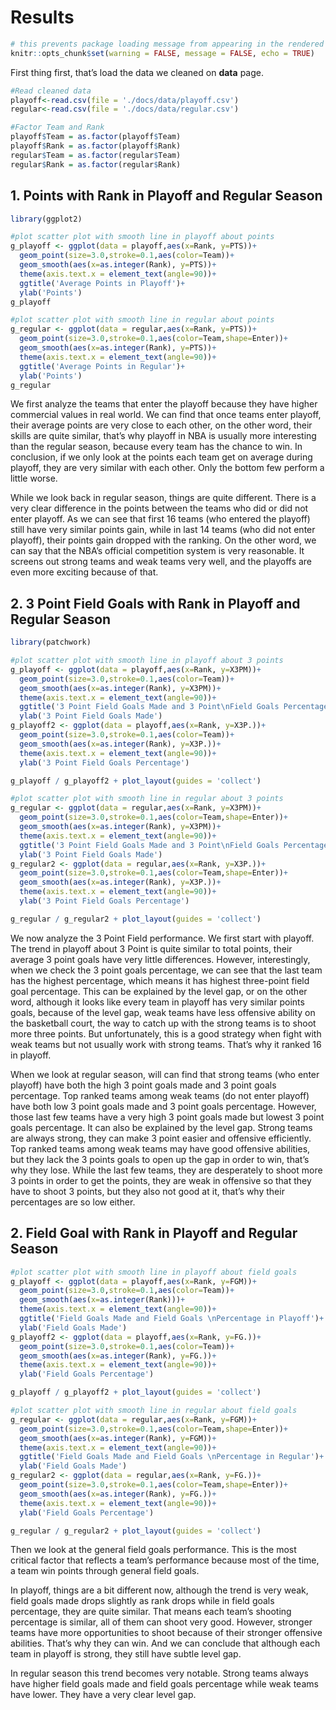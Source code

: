 # Results

```r
# this prevents package loading message from appearing in the rendered version of your problem set
knitr::opts_chunk$set(warning = FALSE, message = FALSE, echo = TRUE)
```

First thing first, that's load the data we cleaned on **data** page.

```r
#Read cleaned data
playoff<-read.csv(file = './docs/data/playoff.csv')
regular<-read.csv(file = './docs/data/regular.csv')

#Factor Team and Rank
playoff$Team = as.factor(playoff$Team)
playoff$Rank = as.factor(playoff$Rank)
regular$Team = as.factor(regular$Team)
regular$Rank = as.factor(regular$Rank)
```


## 1. Points with Rank in Playoff and Regular Season

```r
library(ggplot2)

#plot scatter plot with smooth line in playoff about points
g_playoff <- ggplot(data = playoff,aes(x=Rank, y=PTS))+
  geom_point(size=3.0,stroke=0.1,aes(color=Team))+
  geom_smooth(aes(x=as.integer(Rank), y=PTS))+
  theme(axis.text.x = element_text(angle=90))+
  ggtitle('Average Points in Playoff')+
  ylab('Points')
g_playoff

#plot scatter plot with smooth line in regular about points
g_regular <- ggplot(data = regular,aes(x=Rank, y=PTS))+
  geom_point(size=3.0,stroke=0.1,aes(color=Team,shape=Enter))+
  geom_smooth(aes(x=as.integer(Rank), y=PTS))+
  theme(axis.text.x = element_text(angle=90))+
  ggtitle('Average Points in Regular')+
  ylab('Points')
g_regular
```

We first analyze the teams that enter the playoff because they have higher commercial values in real world. We can find that once teams enter playoff, their average points are very close to each other, on the other word, their skills are quite similar, that's why playoff in NBA is usually more interesting than the regular season, because every team has the chance to win. In conclusion, if we only look at the points each team get on average during playoff, they are very similar with each other. Only the bottom few perform a little worse.


While we look back in regular season, things are quite different. There is a very clear difference in the points between the teams who did or did not enter playoff. As we can see that first 16 teams (who entered the playoff) still have very similar points gain, while in last 14 teams (who did not enter playoff), their points gain dropped with the ranking. On the other word, we can say that the NBA's official competition system is very reasonable. It screens out strong teams and weak teams very well, and the playoffs are even more exciting because of that.



## 2. 3 Point Field Goals with Rank in Playoff and Regular Season

```r
library(patchwork)

#plot scatter plot with smooth line in playoff about 3 points
g_playoff <- ggplot(data = playoff,aes(x=Rank, y=X3PM))+
  geom_point(size=3.0,stroke=0.1,aes(color=Team))+
  geom_smooth(aes(x=as.integer(Rank), y=X3PM))+
  theme(axis.text.x = element_text(angle=90))+
  ggtitle('3 Point Field Goals Made and 3 Point\nField Goals Percentage in Playoff')+
  ylab('3 Point Field Goals Made')
g_playoff2 <- ggplot(data = playoff,aes(x=Rank, y=X3P.))+
  geom_point(size=3.0,stroke=0.1,aes(color=Team))+
  geom_smooth(aes(x=as.integer(Rank), y=X3P.))+
  theme(axis.text.x = element_text(angle=90))+
  ylab('3 Point Field Goals Percentage')

g_playoff / g_playoff2 + plot_layout(guides = 'collect')

#plot scatter plot with smooth line in regular about 3 points
g_regular <- ggplot(data = regular,aes(x=Rank, y=X3PM))+
  geom_point(size=3.0,stroke=0.1,aes(color=Team,shape=Enter))+
  geom_smooth(aes(x=as.integer(Rank), y=X3PM))+
  theme(axis.text.x = element_text(angle=90))+
  ggtitle('3 Point Field Goals Made and 3 Point\nField Goals Percentage in Regular')+
  ylab('3 Point Field Goals Made')
g_regular2 <- ggplot(data = regular,aes(x=Rank, y=X3P.))+
  geom_point(size=3.0,stroke=0.1,aes(color=Team,shape=Enter))+
  geom_smooth(aes(x=as.integer(Rank), y=X3P.))+
  theme(axis.text.x = element_text(angle=90))+
  ylab('3 Point Field Goals Percentage')

g_regular / g_regular2 + plot_layout(guides = 'collect')
```

We now analyze the 3 Point Field performance. We first start with playoff. The trend in playoff about 3 Point is quite similar to total points, their average 3 point goals have very little differences. However, interestingly, when we check the 3 point goals percentage, we can see that the last team has the highest percentage, which means it has highest three-point field goal percentage. This can be explained by the level gap, or on the other word, although it looks like every team in playoff has very similar points goals, because of the level gap, weak teams have less offensive ability on the basketball court, the way to catch up with the strong teams is to shoot more three points. But unfortunately, this is a good strategy when fight with weak teams but not usually work with strong teams. That's why it ranked 16 in playoff.


When we look at regular season, will can find that strong teams (who enter playoff) have both the high 3 point goals made and 3 point goals percentage. Top ranked teams among weak teams (do not enter playoff) have both low 3 point goals made and 3 point goals percentage. However, those last few teams have a very high 3 point goals made but lowest 3 point goals percentage. It can also be explained by the level gap. Strong teams are always strong, they can make 3 point easier and offensive efficiently. Top ranked teams among weak teams may have good offensive abilities, but they lack the 3 points goals to open up the gap in order to win, that's why they lose. While the last few teams, they are desperately to shoot more 3 points in order to get the points, they are weak in offensive so that they have to shoot 3 points, but they also not good at it, that's why their percentages are so low either.




## 2. Field Goal with Rank in Playoff and Regular Season

```r
#plot scatter plot with smooth line in playoff about field goals
g_playoff <- ggplot(data = playoff,aes(x=Rank, y=FGM))+
  geom_point(size=3.0,stroke=0.1,aes(color=Team))+
  geom_smooth(aes(x=as.integer(Rank)))+
  theme(axis.text.x = element_text(angle=90))+
  ggtitle('Field Goals Made and Field Goals \nPercentage in Playoff')+
  ylab('Field Goals Made')
g_playoff2 <- ggplot(data = playoff,aes(x=Rank, y=FG.))+
  geom_point(size=3.0,stroke=0.1,aes(color=Team))+
  geom_smooth(aes(x=as.integer(Rank), y=FG.))+
  theme(axis.text.x = element_text(angle=90))+
  ylab('Field Goals Percentage')

g_playoff / g_playoff2 + plot_layout(guides = 'collect')

#plot scatter plot with smooth line in regular about field goals
g_regular <- ggplot(data = regular,aes(x=Rank, y=FGM))+
  geom_point(size=3.0,stroke=0.1,aes(color=Team,shape=Enter))+
  geom_smooth(aes(x=as.integer(Rank), y=FGM))+
  theme(axis.text.x = element_text(angle=90))+
  ggtitle('Field Goals Made and Field Goals \nPercentage in Regular')+
  ylab('Field Goals Made')
g_regular2 <- ggplot(data = regular,aes(x=Rank, y=FG.))+
  geom_point(size=3.0,stroke=0.1,aes(color=Team,shape=Enter))+
  geom_smooth(aes(x=as.integer(Rank), y=FG.))+
  theme(axis.text.x = element_text(angle=90))+
  ylab('Field Goals Percentage')

g_regular / g_regular2 + plot_layout(guides = 'collect')
```

Then we look at the general field goals performance. This is the most critical factor that reflects a team's performance because most of the time, a team win points through general field goals.


In playoff, things are a bit different now, although the trend is very weak, field goals made drops slightly as rank drops while in field goals percentage, they are quite similar. That means each team's shooting percentage is similar, all of them can shoot very good. However, stronger teams have more opportunities to shoot because of their stronger offensive abilities. That's why they can win. And we can conclude that although each team in playoff is strong, they still have subtle level gap.


In regular season this trend becomes very notable. Strong teams always have higher field goals made and field goals percentage while weak teams have lower. They have a very clear level gap.

